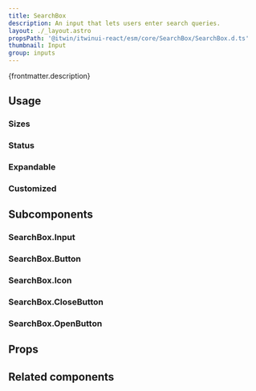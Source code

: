 ```yaml
---
title: SearchBox
description: An input that lets users enter search queries.
layout: ./_layout.astro
propsPath: '@itwin/itwinui-react/esm/core/SearchBox/SearchBox.d.ts'
thumbnail: Input
group: inputs
---
```



<p>{frontmatter.description}</p>

<LiveExample src='Searchbox.main.tsx' truncate={false}>
  <AllExamples.SearchboxMainExample client:load />
</LiveExample>

## Usage

### Sizes

<LiveExample src='Searchbox.size.tsx'>
  <AllExamples.SearchboxSizeExample client:load />
</LiveExample>

### Status

<LiveExample src='Searchbox.status.tsx'>
  <AllExamples.SearchboxStatusExample client:load />
</LiveExample>

### Expandable

<LiveExample src='Searchbox.expandable.tsx'>
  <AllExamples.SearchboxExpandableExample client:load />
</LiveExample>

### Customized

<LiveExample src='Searchbox.custom.tsx'>
  <AllExamples.SearchboxCustomExample client:load />
</LiveExample>

## Subcomponents

### SearchBox.Input

### SearchBox.Button

### SearchBox.Icon

### SearchBox.CloseButton

### SearchBox.OpenButton

## Props

<PropsTable path={frontmatter.propsPath} />

## Related components
